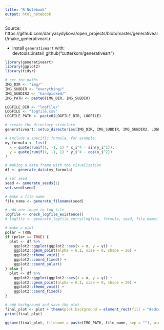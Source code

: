 ```yaml
---
title: "R Notebook"
output: html_notebook
---
```


Source: https://github.com/dariyasydykova/open_projects/blob/master/generativeart/make_generativeart.r

* install `generativeart` with: devtools::install_github("cutterkom/generativeart")

```r
library(generativeart)
library(ggplot2)
library(tidyr)

# set the paths
IMG_DIR <- "img/"
IMG_SUBDIR <- "everything/"
IMG_SUBDIR2 <- "handpicked/"
IMG_PATH <- paste0(IMG_DIR, IMG_SUBDIR)

LOGFILE_DIR <- "logfile/"
LOGFILE <- "logfile.csv"
LOGFILE_PATH <- paste0(LOGFILE_DIR, LOGFILE)

# create the directory structure
generativeart::setup_directories(IMG_DIR, IMG_SUBDIR, IMG_SUBDIR2, LOGFILE_DIR)

# include a specific formula, for example:
my_formula <- list(
  x = quote(runif(1, -1, 1) * x_i^4 - sin(y_i^2)),
  y = quote(runif(1, -1, 1) * y_i^4 - cos(x_i^2))
)

# making a data frame with the visualization
df <- generate_data(my_formula)

# set seed
seed <- generate_seeds(1)
set.seed(seed)

# make a file name
file_name <- generate_filename(seed)

# add new image to log file
logfile <- check_logfile_existence()
# logfile <- generate_logfile_entry(logfile, formula, seed, file_name)

# make a plot
polar = TRUE
if (polar == TRUE) {
  plot <- df %>%
    ggplot2::ggplot(ggplot2::aes(x = x, y = y)) +
    ggplot2::geom_point(alpha = 0.1, size = 0, shape = 20) +
    ggplot2::theme_void() +
    ggplot2::coord_fixed() +
    ggplot2::coord_polar()
} else {
  plot <- df %>%
    ggplot2::ggplot(ggplot2::aes(x = x, y = y)) +
    ggplot2::geom_point(alpha = 0.1, size = 0, shape = 20) +
    ggplot2::theme_void() +
    ggplot2::coord_fixed()
}

# add background and save the plot
final_plot <- plot + theme(plot.background = element_rect(fill = "#adccc7"))
print(final_plot)

ggsave(final_plot, filename = paste(IMG_PATH, file_name, sep = ""), width = 6, height = 6)

```


